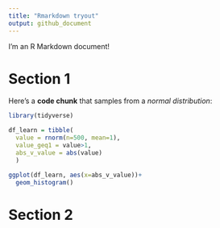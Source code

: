 ```yaml
---
title: "Rmarkdown tryout"
output: github_document
---
```


I'm an R Markdown document! 

# Section 1

Here's a **code chunk** that samples from 
a _normal distribution_:

```r
library(tidyverse)

df_learn = tibble(
  value = rnorm(n=500, mean=1),
  value_geq1 = value>1,
  abs_v_value = abs(value)
  )

ggplot(df_learn, aes(x=abs_v_value))+
  geom_histogram()
```

# Section 2

